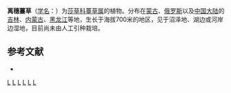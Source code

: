 {{Speciesbox 
| genus = Carex
| species = eremopyroides
| authority = V. Krecz.
}}
'''离穗薹草'''（[[学名|学名]]：{{lang|la|''Carex eremopyroides''}}）为[[莎草科|莎草科]][[薹草属|薹草属]]的植物。分布在[[蒙古|蒙古]]、[[俄罗斯|俄罗斯]]以及[[中国大陆|中国大陆]]的[[吉林|吉林]]、[[内蒙古|内蒙古]]、[[黑龙江|黑龙江]]等地，生长于海拔700米的地区，见于沼泽地、湖边或河岸边湿地，目前尚未由人工引种栽培。

== 参考文献 ==
<div class="references-small">
* {{cite web| url =http://www.bioinfo.cn/db05/KmzwSpecies.php?action=view&id=6663| title =离穗薹草| work =《中国高等植物数据库全库》| publisher =中国科学院微生物研究所| author =昆明植物研究所| accessdate =2009-02-24| deadurl =yes| archiveurl =https://web.archive.org/web/20160305022055/http://www.bioinfo.cn/db05/KmzwSpecies.php?action=view&id=6663| archivedate =2016-03-05}}
</div>
{{Taxonbar}}

{{DEFAULTSORT:Carex eremopyroides}}
[[Category:薹草属|L]]
[[Category:蒙古植物|L]]
[[Category:俄羅斯植物|L]]
[[Category:吉林植物|L]]
[[Category:内蒙古植物|L]]
[[Category:黑龙江植物|L]]